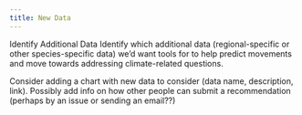 ```yaml
---
title: New Data
---
```


Identify Additional Data
Identify which additional data (regional-specific or other species-specific data) we’d want tools for to help predict movements and move towards addressing climate-related questions.

Consider adding a chart with new data to consider (data name, description, link). Possibly add info on how other people can submit a recommendation (perhaps by an issue or sending an email??)
